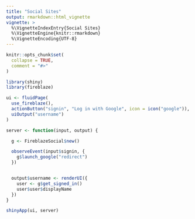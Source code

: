 ```yaml
---
title: "Social Sites"
output: rmarkdown::html_vignette
vignette: >
  %\VignetteIndexEntry{Social Sites}
  %\VignetteEngine{knitr::rmarkdown}
  %\VignetteEncoding{UTF-8}
---
```


```r
knitr::opts_chunk$set(
  collapse = TRUE,
  comment = "#>"
)
```

```r
library(shiny)
library(fireblaze)

ui <- fluidPage(
  use_fireblaze(),
  actionButton("signin", "Log in with Google", icon = icon("google")),
  uiOutput("username")
)

server <- function(input, output) {

  g <- FireblazeSocial$new()

  observeEvent(input$signin, {
    g$launch_google("redirect")
  })


  output$username <- renderUI({
    user <- g$get_signed_in()
    user$user$displayName
  })
}

shinyApp(ui, server)
```